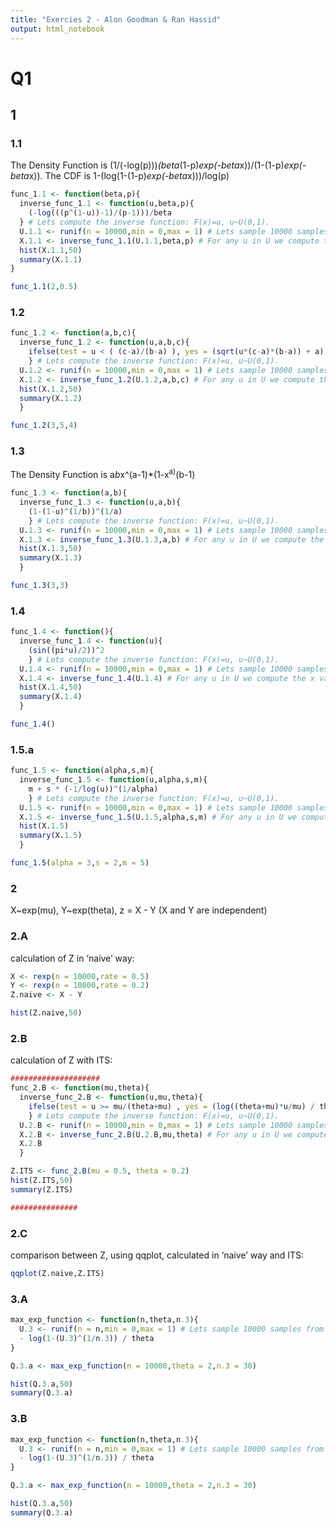```yaml
---
title: "Exercies 2 - Alon Goodman & Ran Hassid"
output: html_notebook
---
```


# Q1 #

## 1 ##
### 1.1 ###

The Density Function is (1/(-log(p)))*(beta*(1-p)*exp(-beta*x))/(1-(1-p)*exp(-beta*x)).
The CDF is 1-(log(1-(1-p)*exp(-beta*x)))/log(p)
```r
func_1.1 <- function(beta,p){
  inverse_func_1.1 <- function(u,beta,p){
    (-log(((p^(1-u))-1)/(p-1)))/beta
  } # Lets compute the inverse function: F(x)=u, u~U(0,1).
  U.1.1 <- runif(n = 10000,min = 0,max = 1) # Lets sample 10000 samples from U(0,1) distribution.
  X.1.1 <- inverse_func_1.1(U.1.1,beta,p) # For any u in U we compute the x value.
  hist(X.1.1,50)
  summary(X.1.1)
}

func_1.1(2,0.5)
```

### 1.2 ###
```r
func_1.2 <- function(a,b,c){
  inverse_func_1.2 <- function(u,a,b,c){
    ifelse(test = u < ( (c-a)/(b-a) ), yes = (sqrt(u*(c-a)*(b-a)) + a), no = (b - sqrt((1-u)*(b-c)*(b-a))) )
    } # Lets compute the inverse function: F(x)=u, u~U(0,1).
  U.1.2 <- runif(n = 10000,min = 0,max = 1) # Lets sample 10000 samples from U(0,1) distribution.
  X.1.2 <- inverse_func_1.2(U.1.2,a,b,c) # For any u in U we compute the x value.
  hist(X.1.2,50)
  summary(X.1.2)
  }

func_1.2(3,5,4)

```
### 1.3 ###

The Density Function is a*b*x^(a-1)*(1-x^a)^(b-1)
```r
func_1.3 <- function(a,b){
  inverse_func_1.3 <- function(u,a,b){
    (1-(1-u)^(1/b))^(1/a)
    } # Lets compute the inverse function: F(x)=u, u~U(0,1).
  U.1.3 <- runif(n = 10000,min = 0,max = 1) # Lets sample 10000 samples from U(0,1) distribution.
  X.1.3 <- inverse_func_1.3(U.1.3,a,b) # For any u in U we compute the x value.
  hist(X.1.3,50)
  summary(X.1.3)
  }

func_1.3(3,3)
```



### 1.4 ###
```r
func_1.4 <- function(){
  inverse_func_1.4 <- function(u){
    (sin((pi*u)/2))^2
    } # Lets compute the inverse function: F(x)=u, u~U(0,1).
  U.1.4 <- runif(n = 10000,min = 0,max = 1) # Lets sample 10000 samples from U(0,1) distribution.
  X.1.4 <- inverse_func_1.4(U.1.4) # For any u in U we compute the x value.
  hist(X.1.4,50)
  summary(X.1.4)
  }

func_1.4()

```

### 1.5.a ###

```r
func_1.5 <- function(alpha,s,m){
  inverse_func_1.5 <- function(u,alpha,s,m){
    m + s * (-1/log(u))^(1/alpha)
    } # Lets compute the inverse function: F(x)=u, u~U(0,1).
  U.1.5 <- runif(n = 10000,min = 0,max = 1) # Lets sample 10000 samples from U(0,1) distribution.
  X.1.5 <- inverse_func_1.5(U.1.5,alpha,s,m) # For any u in U we compute the x value.
  hist(X.1.5)
  summary(X.1.5)
  }

func_1.5(alpha = 3,s = 2,m = 5)

```


### 2 ###

X~exp(mu), Y~exp(theta), z = X - Y (X and Y are independent)

### 2.A ###
calculation of Z in 'naive' way:

```r
X <- rexp(n = 10000,rate = 0.5)
Y <- rexp(n = 10000,rate = 0.2)
Z.naive <- X - Y

hist(Z.naive,50)

```

### 2.B ###
calculation of Z with ITS:

```r
####################
func_2.B <- function(mu,theta){
  inverse_func_2.B <- function(u,mu,theta){
    ifelse(test = u >= mu/(theta+mu) , yes = (log((theta+mu)*u/mu) / theta), no = (-log(((mu+theta) * (1-u)) / theta)               / mu) )
    } # Lets compute the inverse function: F(x)=u, u~U(0,1).
  U.2.B <- runif(n = 10000,min = 0,max = 1) # Lets sample 10000 samples from U(0,1) distribution.
  X.2.B <- inverse_func_2.B(U.2.B,mu,theta) # For any u in U we compute the x value.
  X.2.B
  }

Z.ITS <- func_2.B(mu = 0.5, theta = 0.2)
hist(Z.ITS,50)
summary(Z.ITS)

###############
```

### 2.C ###
comparison between Z, using qqplot, calculated in 'naive' way and ITS:

```r
qqplot(Z.naive,Z.ITS)
```




### 3.A ###
```r
max_exp_function <- function(n,theta,n.3){
  U.3 <- runif(n = n,min = 0,max = 1) # Lets sample 10000 samples from U(0,1) distribution.
  - log(1-(U.3)^(1/n.3)) / theta
}

Q.3.a <- max_exp_function(n = 10000,theta = 2,n.3 = 30)

hist(Q.3.a,50)
summary(Q.3.a)

```


### 3.B ###
```r
max_exp_function <- function(n,theta,n.3){
  U.3 <- runif(n = n,min = 0,max = 1) # Lets sample 10000 samples from U(0,1) distribution.
  - log(1-(U.3)^(1/n.3)) / theta
}

Q.3.a <- max_exp_function(n = 10000,theta = 2,n.3 = 30)

hist(Q.3.a,50)
summary(Q.3.a)

```